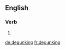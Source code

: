 ==English==

===Verb===
{{head|en|present participle}}

# {{present participle of|degunk|lang=en|nocat=1}}

[[de:degunking]]
[[fr:degunking]]